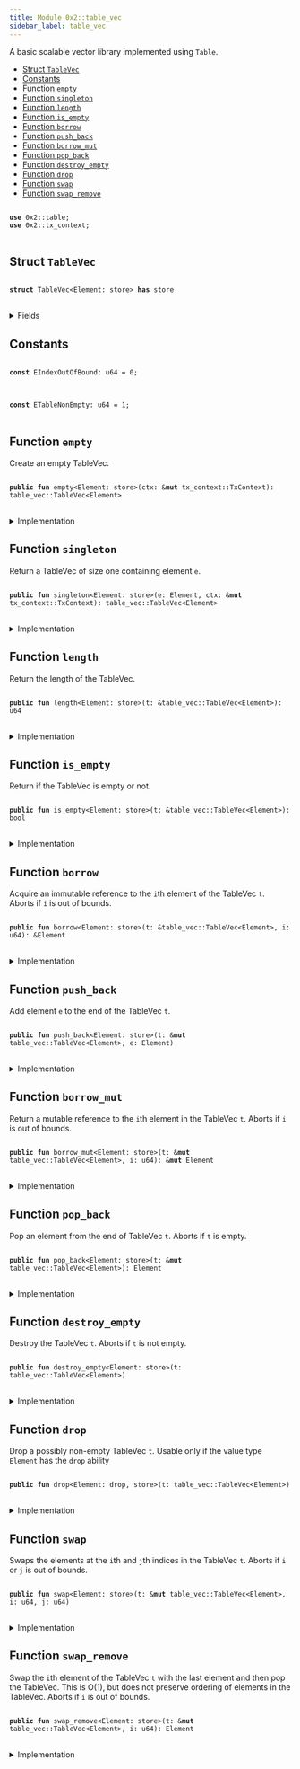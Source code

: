 ```yaml
---
title: Module 0x2::table_vec
sidebar_label: table_vec
---
```


<Link id="0x2_table_vec"/>
A basic scalable vector library implemented using <code>Table</code>.


-  [Struct `TableVec`](#0x2_table_vec_TableVec)
-  [Constants](#@Constants_0)
-  [Function `empty`](#0x2_table_vec_empty)
-  [Function `singleton`](#0x2_table_vec_singleton)
-  [Function `length`](#0x2_table_vec_length)
-  [Function `is_empty`](#0x2_table_vec_is_empty)
-  [Function `borrow`](#0x2_table_vec_borrow)
-  [Function `push_back`](#0x2_table_vec_push_back)
-  [Function `borrow_mut`](#0x2_table_vec_borrow_mut)
-  [Function `pop_back`](#0x2_table_vec_pop_back)
-  [Function `destroy_empty`](#0x2_table_vec_destroy_empty)
-  [Function `drop`](#0x2_table_vec_drop)
-  [Function `swap`](#0x2_table_vec_swap)
-  [Function `swap_remove`](#0x2_table_vec_swap_remove)


<pre>
<code>
<b>use</b> <Link to="../iota-framework/table#0x2_table">0x2::table</Link>;
<b>use</b> <Link to="../iota-framework/tx_context#0x2_tx_context">0x2::tx_context</Link>;
</code>
</pre>



<Link id="0x2_table_vec_TableVec"></Link>

## Struct `TableVec`



<pre>
<code>
<b>struct</b> <Link to="../iota-framework/table_vec#0x2_table_vec_TableVec">TableVec</Link>&lt;Element: store&gt; <b>has</b> store
</code>
</pre>



<details>
<summary>Fields</summary>


<dl>
<dt>
<code>contents: <Link to="../iota-framework/table#0x2_table_Table">table::Table</Link>&lt;u64, Element&gt;</code>
</dt>
<dd>
 The contents of the table vector.
</dd>
</dl>


</details>

<Link id="@Constants_0"></Link>

## Constants


<Link id="0x2_table_vec_EIndexOutOfBound"></Link>



<pre>
<code>
<b>const</b> <Link to="../iota-framework/table_vec#0x2_table_vec_EIndexOutOfBound">EIndexOutOfBound</Link>: u64 = 0;
</code>
</pre>



<Link id="0x2_table_vec_ETableNonEmpty"></Link>



<pre>
<code>
<b>const</b> <Link to="../iota-framework/table_vec#0x2_table_vec_ETableNonEmpty">ETableNonEmpty</Link>: u64 = 1;
</code>
</pre>



<Link id="0x2_table_vec_empty"></Link>

## Function `empty`

Create an empty TableVec.


<pre>
<code>
<b>public</b> <b>fun</b> <Link to="../iota-framework/table_vec#0x2_table_vec_empty">empty</Link>&lt;Element: store&gt;(ctx: &<b>mut</b> <Link to="../iota-framework/tx_context#0x2_tx_context_TxContext">tx_context::TxContext</Link>): <Link to="../iota-framework/table_vec#0x2_table_vec_TableVec">table_vec::TableVec</Link>&lt;Element&gt;
</code>
</pre>



<details>
<summary>Implementation</summary>


<pre>
<code>
<b>public</b> <b>fun</b> <Link to="../iota-framework/table_vec#0x2_table_vec_empty">empty</Link>&lt;Element: store&gt;(ctx: &<b>mut</b> TxContext): <Link to="../iota-framework/table_vec#0x2_table_vec_TableVec">TableVec</Link>&lt;Element&gt; \{
    <Link to="../iota-framework/table_vec#0x2_table_vec_TableVec">TableVec</Link> \{
        contents: <Link to="../iota-framework/table#0x2_table_new">table::new</Link>(ctx)
    }
}
</code>
</pre>



</details>

<Link id="0x2_table_vec_singleton"></Link>

## Function `singleton`

Return a TableVec of size one containing element <code>e</code>.


<pre>
<code>
<b>public</b> <b>fun</b> <Link to="../iota-framework/table_vec#0x2_table_vec_singleton">singleton</Link>&lt;Element: store&gt;(e: Element, ctx: &<b>mut</b> <Link to="../iota-framework/tx_context#0x2_tx_context_TxContext">tx_context::TxContext</Link>): <Link to="../iota-framework/table_vec#0x2_table_vec_TableVec">table_vec::TableVec</Link>&lt;Element&gt;
</code>
</pre>



<details>
<summary>Implementation</summary>


<pre>
<code>
<b>public</b> <b>fun</b> <Link to="../iota-framework/table_vec#0x2_table_vec_singleton">singleton</Link>&lt;Element: store&gt;(e: Element, ctx: &<b>mut</b> TxContext): <Link to="../iota-framework/table_vec#0x2_table_vec_TableVec">TableVec</Link>&lt;Element&gt; \{
    <b>let</b> <b>mut</b> t = <Link to="../iota-framework/table_vec#0x2_table_vec_empty">empty</Link>(ctx);
    t.<Link to="../iota-framework/table_vec#0x2_table_vec_push_back">push_back</Link>(e);
    t
}
</code>
</pre>



</details>

<Link id="0x2_table_vec_length"></Link>

## Function `length`

Return the length of the TableVec.


<pre>
<code>
<b>public</b> <b>fun</b> <Link to="../iota-framework/table_vec#0x2_table_vec_length">length</Link>&lt;Element: store&gt;(t: &<Link to="../iota-framework/table_vec#0x2_table_vec_TableVec">table_vec::TableVec</Link>&lt;Element&gt;): u64
</code>
</pre>



<details>
<summary>Implementation</summary>


<pre>
<code>
<b>public</b> <b>fun</b> <Link to="../iota-framework/table_vec#0x2_table_vec_length">length</Link>&lt;Element: store&gt;(t: &<Link to="../iota-framework/table_vec#0x2_table_vec_TableVec">TableVec</Link>&lt;Element&gt;): u64 \{
    t.contents.<Link to="../iota-framework/table_vec#0x2_table_vec_length">length</Link>()
}
</code>
</pre>



</details>

<Link id="0x2_table_vec_is_empty"></Link>

## Function `is_empty`

Return if the TableVec is empty or not.


<pre>
<code>
<b>public</b> <b>fun</b> <Link to="../iota-framework/table_vec#0x2_table_vec_is_empty">is_empty</Link>&lt;Element: store&gt;(t: &<Link to="../iota-framework/table_vec#0x2_table_vec_TableVec">table_vec::TableVec</Link>&lt;Element&gt;): bool
</code>
</pre>



<details>
<summary>Implementation</summary>


<pre>
<code>
<b>public</b> <b>fun</b> <Link to="../iota-framework/table_vec#0x2_table_vec_is_empty">is_empty</Link>&lt;Element: store&gt;(t: &<Link to="../iota-framework/table_vec#0x2_table_vec_TableVec">TableVec</Link>&lt;Element&gt;): bool \{
    t.<Link to="../iota-framework/table_vec#0x2_table_vec_length">length</Link>() == 0
}
</code>
</pre>



</details>

<Link id="0x2_table_vec_borrow"></Link>

## Function `borrow`

Acquire an immutable reference to the <code>i</code>th element of the TableVec <code>t</code>.
Aborts if <code>i</code> is out of bounds.


<pre>
<code>
<b>public</b> <b>fun</b> <Link to="../iota-framework/table_vec#0x2_table_vec_borrow">borrow</Link>&lt;Element: store&gt;(t: &<Link to="../iota-framework/table_vec#0x2_table_vec_TableVec">table_vec::TableVec</Link>&lt;Element&gt;, i: u64): &Element
</code>
</pre>



<details>
<summary>Implementation</summary>


<pre>
<code>
<b>public</b> <b>fun</b> <Link to="../iota-framework/table_vec#0x2_table_vec_borrow">borrow</Link>&lt;Element: store&gt;(t: &<Link to="../iota-framework/table_vec#0x2_table_vec_TableVec">TableVec</Link>&lt;Element&gt;, i: u64): &Element \{
    <b>assert</b>!(t.<Link to="../iota-framework/table_vec#0x2_table_vec_length">length</Link>() &gt; i, <Link to="../iota-framework/table_vec#0x2_table_vec_EIndexOutOfBound">EIndexOutOfBound</Link>);
    &t.contents[i]
}
</code>
</pre>



</details>

<Link id="0x2_table_vec_push_back"></Link>

## Function `push_back`

Add element <code>e</code> to the end of the TableVec <code>t</code>.


<pre>
<code>
<b>public</b> <b>fun</b> <Link to="../iota-framework/table_vec#0x2_table_vec_push_back">push_back</Link>&lt;Element: store&gt;(t: &<b>mut</b> <Link to="../iota-framework/table_vec#0x2_table_vec_TableVec">table_vec::TableVec</Link>&lt;Element&gt;, e: Element)
</code>
</pre>



<details>
<summary>Implementation</summary>


<pre>
<code>
<b>public</b> <b>fun</b> <Link to="../iota-framework/table_vec#0x2_table_vec_push_back">push_back</Link>&lt;Element: store&gt;(t: &<b>mut</b> <Link to="../iota-framework/table_vec#0x2_table_vec_TableVec">TableVec</Link>&lt;Element&gt;, e: Element) \{
    <b>let</b> key = t.<Link to="../iota-framework/table_vec#0x2_table_vec_length">length</Link>();
    t.contents.add(key, e);
}
</code>
</pre>



</details>

<Link id="0x2_table_vec_borrow_mut"></Link>

## Function `borrow_mut`

Return a mutable reference to the <code>i</code>th element in the TableVec <code>t</code>.
Aborts if <code>i</code> is out of bounds.


<pre>
<code>
<b>public</b> <b>fun</b> <Link to="../iota-framework/table_vec#0x2_table_vec_borrow_mut">borrow_mut</Link>&lt;Element: store&gt;(t: &<b>mut</b> <Link to="../iota-framework/table_vec#0x2_table_vec_TableVec">table_vec::TableVec</Link>&lt;Element&gt;, i: u64): &<b>mut</b> Element
</code>
</pre>



<details>
<summary>Implementation</summary>


<pre>
<code>
<b>public</b> <b>fun</b> <Link to="../iota-framework/table_vec#0x2_table_vec_borrow_mut">borrow_mut</Link>&lt;Element: store&gt;(t: &<b>mut</b> <Link to="../iota-framework/table_vec#0x2_table_vec_TableVec">TableVec</Link>&lt;Element&gt;, i: u64): &<b>mut</b> Element \{
    <b>assert</b>!(t.<Link to="../iota-framework/table_vec#0x2_table_vec_length">length</Link>() &gt; i, <Link to="../iota-framework/table_vec#0x2_table_vec_EIndexOutOfBound">EIndexOutOfBound</Link>);
    &<b>mut</b> t.contents[i]
}
</code>
</pre>



</details>

<Link id="0x2_table_vec_pop_back"></Link>

## Function `pop_back`

Pop an element from the end of TableVec <code>t</code>.
Aborts if <code>t</code> is empty.


<pre>
<code>
<b>public</b> <b>fun</b> <Link to="../iota-framework/table_vec#0x2_table_vec_pop_back">pop_back</Link>&lt;Element: store&gt;(t: &<b>mut</b> <Link to="../iota-framework/table_vec#0x2_table_vec_TableVec">table_vec::TableVec</Link>&lt;Element&gt;): Element
</code>
</pre>



<details>
<summary>Implementation</summary>


<pre>
<code>
<b>public</b> <b>fun</b> <Link to="../iota-framework/table_vec#0x2_table_vec_pop_back">pop_back</Link>&lt;Element: store&gt;(t: &<b>mut</b> <Link to="../iota-framework/table_vec#0x2_table_vec_TableVec">TableVec</Link>&lt;Element&gt;): Element \{
    <b>let</b> length = <Link to="../iota-framework/table_vec#0x2_table_vec_length">length</Link>(t);
    <b>assert</b>!(length &gt; 0, <Link to="../iota-framework/table_vec#0x2_table_vec_EIndexOutOfBound">EIndexOutOfBound</Link>);
    t.contents.remove(length - 1)
}
</code>
</pre>



</details>

<Link id="0x2_table_vec_destroy_empty"></Link>

## Function `destroy_empty`

Destroy the TableVec <code>t</code>.
Aborts if <code>t</code> is not empty.


<pre>
<code>
<b>public</b> <b>fun</b> <Link to="../iota-framework/table_vec#0x2_table_vec_destroy_empty">destroy_empty</Link>&lt;Element: store&gt;(t: <Link to="../iota-framework/table_vec#0x2_table_vec_TableVec">table_vec::TableVec</Link>&lt;Element&gt;)
</code>
</pre>



<details>
<summary>Implementation</summary>


<pre>
<code>
<b>public</b> <b>fun</b> <Link to="../iota-framework/table_vec#0x2_table_vec_destroy_empty">destroy_empty</Link>&lt;Element: store&gt;(t: <Link to="../iota-framework/table_vec#0x2_table_vec_TableVec">TableVec</Link>&lt;Element&gt;) \{
    <b>assert</b>!(<Link to="../iota-framework/table_vec#0x2_table_vec_length">length</Link>(&t) == 0, <Link to="../iota-framework/table_vec#0x2_table_vec_ETableNonEmpty">ETableNonEmpty</Link>);
    <b>let</b> <Link to="../iota-framework/table_vec#0x2_table_vec_TableVec">TableVec</Link> \{ contents } = t;
    contents.<Link to="../iota-framework/table_vec#0x2_table_vec_destroy_empty">destroy_empty</Link>();
}
</code>
</pre>



</details>

<Link id="0x2_table_vec_drop"></Link>

## Function `drop`

Drop a possibly non-empty TableVec <code>t</code>.
Usable only if the value type <code>Element</code> has the <code>drop</code> ability


<pre>
<code>
<b>public</b> <b>fun</b> <Link to="../iota-framework/table_vec#0x2_table_vec_drop">drop</Link>&lt;Element: drop, store&gt;(t: <Link to="../iota-framework/table_vec#0x2_table_vec_TableVec">table_vec::TableVec</Link>&lt;Element&gt;)
</code>
</pre>



<details>
<summary>Implementation</summary>


<pre>
<code>
<b>public</b> <b>fun</b> <Link to="../iota-framework/table_vec#0x2_table_vec_drop">drop</Link>&lt;Element: drop + store&gt;(t: <Link to="../iota-framework/table_vec#0x2_table_vec_TableVec">TableVec</Link>&lt;Element&gt;) \{
    <b>let</b> <Link to="../iota-framework/table_vec#0x2_table_vec_TableVec">TableVec</Link> \{ contents } = t;
    contents.<Link to="../iota-framework/table_vec#0x2_table_vec_drop">drop</Link>()
}
</code>
</pre>



</details>

<Link id="0x2_table_vec_swap"></Link>

## Function `swap`

Swaps the elements at the <code>i</code>th and <code>j</code>th indices in the TableVec <code>t</code>.
Aborts if <code>i</code> or <code>j</code> is out of bounds.


<pre>
<code>
<b>public</b> <b>fun</b> <Link to="../iota-framework/table_vec#0x2_table_vec_swap">swap</Link>&lt;Element: store&gt;(t: &<b>mut</b> <Link to="../iota-framework/table_vec#0x2_table_vec_TableVec">table_vec::TableVec</Link>&lt;Element&gt;, i: u64, j: u64)
</code>
</pre>



<details>
<summary>Implementation</summary>


<pre>
<code>
<b>public</b> <b>fun</b> <Link to="../iota-framework/table_vec#0x2_table_vec_swap">swap</Link>&lt;Element: store&gt;(t: &<b>mut</b> <Link to="../iota-framework/table_vec#0x2_table_vec_TableVec">TableVec</Link>&lt;Element&gt;, i: u64, j: u64) \{
    <b>assert</b>!(t.<Link to="../iota-framework/table_vec#0x2_table_vec_length">length</Link>() &gt; i, <Link to="../iota-framework/table_vec#0x2_table_vec_EIndexOutOfBound">EIndexOutOfBound</Link>);
    <b>assert</b>!(t.<Link to="../iota-framework/table_vec#0x2_table_vec_length">length</Link>() &gt; j, <Link to="../iota-framework/table_vec#0x2_table_vec_EIndexOutOfBound">EIndexOutOfBound</Link>);
    <b>if</b> (i == j) \{ <b>return</b> };
    <b>let</b> element_i = t.contents.remove(i);
    <b>let</b> element_j = t.contents.remove(j);
    t.contents.add(j, element_i);
    t.contents.add(i, element_j);
}
</code>
</pre>



</details>

<Link id="0x2_table_vec_swap_remove"></Link>

## Function `swap_remove`

Swap the <code>i</code>th element of the TableVec <code>t</code> with the last element and then pop the TableVec.
This is O(1), but does not preserve ordering of elements in the TableVec.
Aborts if <code>i</code> is out of bounds.


<pre>
<code>
<b>public</b> <b>fun</b> <Link to="../iota-framework/table_vec#0x2_table_vec_swap_remove">swap_remove</Link>&lt;Element: store&gt;(t: &<b>mut</b> <Link to="../iota-framework/table_vec#0x2_table_vec_TableVec">table_vec::TableVec</Link>&lt;Element&gt;, i: u64): Element
</code>
</pre>



<details>
<summary>Implementation</summary>


<pre>
<code>
<b>public</b> <b>fun</b> <Link to="../iota-framework/table_vec#0x2_table_vec_swap_remove">swap_remove</Link>&lt;Element: store&gt;(t: &<b>mut</b> <Link to="../iota-framework/table_vec#0x2_table_vec_TableVec">TableVec</Link>&lt;Element&gt;, i: u64): Element \{
    <b>assert</b>!(t.<Link to="../iota-framework/table_vec#0x2_table_vec_length">length</Link>() &gt; i, <Link to="../iota-framework/table_vec#0x2_table_vec_EIndexOutOfBound">EIndexOutOfBound</Link>);
    <b>let</b> last_idx = t.<Link to="../iota-framework/table_vec#0x2_table_vec_length">length</Link>() - 1;
    t.<Link to="../iota-framework/table_vec#0x2_table_vec_swap">swap</Link>(i, last_idx);
    t.<Link to="../iota-framework/table_vec#0x2_table_vec_pop_back">pop_back</Link>()
}
</code>
</pre>



</details>
